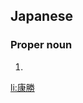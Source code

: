 ==Japanese==
{{ja-kanjitab|やす|かつ}}

===Proper noun===
{{ja-pos|やすかつ|proper}}

# {{given name|male|lang=ja|sort=やすかつ}}

[[li:康勝]]